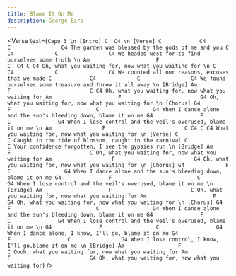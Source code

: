 ```yaml
---
title: Blame It On Me
description: George Ezra
---
```



<Verse
  text={`
Capo 3
\n
[Intro]
C  C4
\n
[Verse]
C            C4             C                C4
The garden was blessed by the gods of me and you
C            C4             C                C4
We headed west for to find ourselves some truth
\n
Am                     F                       C  C4 C C4
 Oh, what you waiting for, now what you waiting for
\n
C            C4             C                C4
We counted all our reasons, excuses that we made
C            C4             C                C4
We found ourselves some treasure and threw it all away
\n
[Bridge]
Am                     F                         C C4
Oh, what you waiting for, now what you waiting for
Am                     F                         G4
Oh, what you waiting for, now what you waiting for
\n
[Chorus]
G4             F                           C                 G4
  When I dance alone and the sun's bleeding down, blame it on me
G4               F                           C               G4
  When I lose control and the veil's overused, blame it on me
  \n
Am                F                         C C4 C C4
What you waiting for, now what you waiting for
\n
[Verse]
C                              C
Caught in the tide of blossom, caught in the carnival
C                           C
Your confidence forgotten, I see the gypsies run
\n
[Bridge]
  Am                   F                         C
Oh, what you waiting for, now what you waiting for
  Am                   F                         G4
Oh, what you waiting for, now what you waiting for
\n
[Chorus]
G4             F                           C                 G4
  When I dance alone and the sun's bleeding down, blame it on me
G4               F                           C               G4
  When I lose control and the veil's overused, blame it on me
 \n
[Bridge]
Am                     F                         C
Oh, what you waiting for, now what you waiting for
Am                     F                         G4
Oh, what you waiting for, now what you waiting for
\n
[Chorus]
G4             F                           C                 G4
  When I dance alone and the sun's bleeding down, blame it on me
G4               F                           C               G4
  When I lose control and the veil's overused, blame it on me
\n
G4               F                 C                  G4
  When I dance alone, I know, I'll go, blame it on me
G4                F                  C                G4
  When I lose control, I know, I'll go,blame it on me
\n
[Bridge]
     Am                 F                         C
Oooh, what you waiting for, now what you waiting for
Am                     F                         G4
Oh, what you waiting for, now what you waiting for
`}
/>
